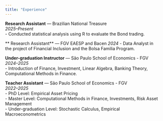 ```yaml
---
title: "Experience"
---
```


**Research Assistant** — Brazilian National Treasure\
*2025–Present*\
- Conducted statistical analysis using R to evaluate the Bond trading.

\*\* Research Assistant\*\* — FGV EAESP and Bacen *2024* - Data Analyst in the project of Financial Inclusion and the Bolsa Familia Program.

**Under-graduation Instructor** — São Paulo School of Economics - FGV\
*2024–2025*\
- Introduction of Finance, Investment, Linear Algebra, Banking Theory, Computational Methods in Finance.

**Teacher Assistant** — São Paulo School of Economics - FGV\
*2022–2025*\
- PhD Level: Empirical Asset Pricing\
- Master Level: Computational Methods in Finance, Investments, Risk Asset Management\
- Under-graduation Level: Stochastic Calculus, Empirical Macroeconometrics